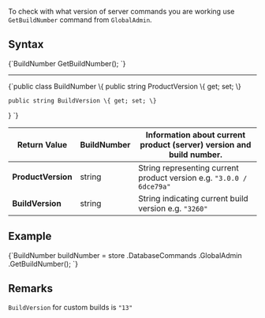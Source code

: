 
To check with what version of server commands you are working use `GetBuildNumber` command from `GlobalAdmin`.

## Syntax

<TabItem value="build_number_1" label="build_number_1">
<CodeBlock language="csharp">
{`BuildNumber GetBuildNumber();
`}
</CodeBlock>
</TabItem>

---

<TabItem value="buildnumber" label="buildnumber">
<CodeBlock language="csharp">
{`public class BuildNumber
\{
	public string ProductVersion \{ get; set; \}

	public string BuildVersion \{ get; set; \}
\}
`}
</CodeBlock>
</TabItem>

| Return Value | BuildNumber | Information about current product (server) version and build number. |
| ------------- | ------------- | ----- |
| **ProductVersion** | string | String representing current product version e.g. `"3.0.0 / 6dce79a"` |
| **BuildVersion** | string | String indicating current build version e.g. `"3260"` |

## Example

<TabItem value="build_number_2" label="build_number_2">
<CodeBlock language="csharp">
{`BuildNumber buildNumber = store
	.DatabaseCommands
	.GlobalAdmin
	.GetBuildNumber();
`}
</CodeBlock>
</TabItem>

## Remarks

`BuildVersion` for custom builds is `"13"`


